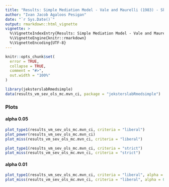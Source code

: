 ```yaml
---
title: "Results: Simple Mediation Model - Vale and Maurelli (1983) - Skewness = 3, Kurtosis = 21 - Complete Data - Monte Carlo Method Confidence Intervals with Ordinary Least Squares Parameter Estimates and Standard Errors"
author: "Ivan Jacob Agaloos Pesigan"
date: "`r Sys.Date()`"
output: rmarkdown::html_vignette
vignette: >
  %\VignetteIndexEntry{Results: Simple Mediation Model - Vale and Maurelli (1983) - Skewness = 3, Kurtosis = 21 - Complete Data - Monte Carlo Method Confidence Intervals with Ordinary Least Squares Parameter Estimates and Standard Errors}
  %\VignetteEngine{knitr::rmarkdown}
  %\VignetteEncoding{UTF-8}
---
```


```r
knitr::opts_chunk$set(
  error = TRUE,
  collapse = TRUE,
  comment = "#>",
  out.width = "100%"
)
```

```r
library(jeksterslabRmedsimple)
data(results_vm_sev_ols_mc.mvn_ci, package = "jeksterslabRmedsimple")
```

### Plots

#### alpha 0.05

```r
plot_type1(results_vm_sev_ols_mc.mvn_ci, criteria = "liberal")
plot_power(results_vm_sev_ols_mc.mvn_ci)
plot_miss(results_vm_sev_ols_mc.mvn_ci, criteria = "liberal")
```

```r
plot_type1(results_vm_sev_ols_mc.mvn_ci, criteria = "strict")
plot_miss(results_vm_sev_ols_mc.mvn_ci, criteria = "strict")
```

#### alpha 0.01

```r
plot_type1(results_vm_sev_ols_mc.mvn_ci, criteria = "liberal", alpha = 0.01)
plot_miss(results_vm_sev_ols_mc.mvn_ci, criteria = "liberal", alpha = 0.01)
```
